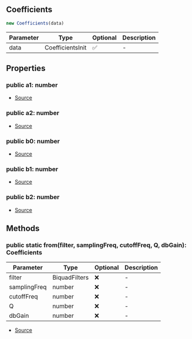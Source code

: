 ## Coefficients

```typescript
new Coefficients(data)
```
| Parameter | Type | Optional | Description |
| ----------- | ----------- | ----------- | ----------- |
| data | CoefficientsInit | ✅ | - |

## Properties
### public  a1: number
- [Source](https://github.com/Androz2091/discord-player/blob/a2c576b/packages/equalizer/src/biquad/Coefficients.ts#L28)
### public  a2: number
- [Source](https://github.com/Androz2091/discord-player/blob/a2c576b/packages/equalizer/src/biquad/Coefficients.ts#L29)
### public  b0: number
- [Source](https://github.com/Androz2091/discord-player/blob/a2c576b/packages/equalizer/src/biquad/Coefficients.ts#L32)
### public  b1: number
- [Source](https://github.com/Androz2091/discord-player/blob/a2c576b/packages/equalizer/src/biquad/Coefficients.ts#L33)
### public  b2: number
- [Source](https://github.com/Androz2091/discord-player/blob/a2c576b/packages/equalizer/src/biquad/Coefficients.ts#L34)
## Methods
### public static from(filter, samplingFreq, cutoffFreq, Q, dbGain): Coefficients
| Parameter | Type | Optional | Description |
| ----------- | ----------- | ----------- | ----------- |
| filter | BiquadFilters | ❌ | - |
| samplingFreq | number | ❌ | - |
| cutoffFreq | number | ❌ | - |
| Q | number | ❌ | - |
| dbGain | number | ❌ | - |


- [Source](https://github.com/Androz2091/discord-player/blob/a2c576b/packages/equalizer/src/biquad/Coefficients.ts#L46)